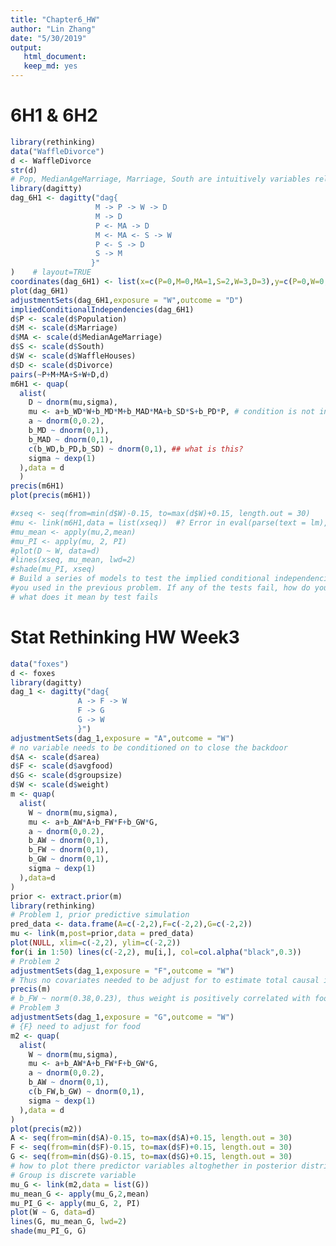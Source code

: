 ```yaml
---
title: "Chapter6_HW"
author: "Lin Zhang"
date: "5/30/2019"
output: 
   html_document:
   keep_md: yes
---
```


# 6H1 & 6H2
```r
library(rethinking)
data("WaffleDivorce")
d <- WaffleDivorce
str(d)
# Pop, MedianAgeMarriage, Marriage, South are intuitively variables related to divorceRate
library(dagitty)
dag_6H1 <- dagitty("dag{
                   M -> P -> W -> D
                   M -> D
                   P <- MA -> D
                   M <- MA <- S -> W
                   P <- S -> D
                   S -> M
                  }"
)    # layout=TRUE
coordinates(dag_6H1) <- list(x=c(P=0,M=0,MA=1,S=2,W=3,D=3),y=c(P=0,W=0,S=1,MA=2,M=3,D=3))
plot(dag_6H1)
adjustmentSets(dag_6H1,exposure = "W",outcome = "D")
impliedConditionalIndependencies(dag_6H1)
d$P <- scale(d$Population)
d$M <- scale(d$Marriage)
d$MA <- scale(d$MedianAgeMarriage)
d$S <- scale(d$South)
d$W <- scale(d$WaffleHouses)
d$D <- scale(d$Divorce)
pairs(~P+M+MA+S+W+D,d)
m6H1 <- quap(
  alist(
    D ~ dnorm(mu,sigma),
    mu <- a+b_WD*W+b_MD*M+b_MAD*MA+b_SD*S+b_PD*P, # condition is not including all variables here
    a ~ dnorm(0,0.2),
    b_MD ~ dnorm(0,1),
    b_MAD ~ dnorm(0,1),
    c(b_WD,b_PD,b_SD) ~ dnorm(0,1), ## what is this?
    sigma ~ dexp(1)
  ),data = d
  )
precis(m6H1)
plot(precis(m6H1))

#xseq <- seq(from=min(d$W)-0.15, to=max(d$W)+0.15, length.out = 30)
#mu <- link(m6H1,data = list(xseq))  #? Error in eval(parse(text = lm), envir = e) : object 'W' not found
#mu_mean <- apply(mu,2,mean)
#mu_PI <- apply(mu, 2, PI)
#plot(D ~ W, data=d)
#lines(xseq, mu_mean, lwd=2)
#shade(mu_PI, xseq)
# Build a series of models to test the implied conditional independencies of the causal graph
#you used in the previous problem. If any of the tests fail, how do you think the graph needs to be amended? Does the graph need more or fewer arrows? Feel free to nominate variables that aren’t in the data.
# what does it mean by test fails
```
# Stat Rethinking HW Week3
```r
data("foxes")
d <- foxes
library(dagitty)
dag_1 <- dagitty("dag{
               A -> F -> W
               F -> G
               G -> W
               }")
adjustmentSets(dag_1,exposure = "A",outcome = "W")
# no variable needs to be conditioned on to close the backdoor
d$A <- scale(d$area)
d$F <- scale(d$avgfood)
d$G <- scale(d$groupsize)
d$W <- scale(d$weight)
m <- quap(
  alist(
    W ~ dnorm(mu,sigma),
    mu <- a+b_AW*A+b_FW*F+b_GW*G,
    a ~ dnorm(0,0.2),
    b_AW ~ dnorm(0,1),
    b_FW ~ dnorm(0,1),
    b_GW ~ dnorm(0,1),
    sigma ~ dexp(1)
  ),data=d
)
prior <- extract.prior(m)
library(rethinking)
# Problem 1, prior predictive simulation
pred_data <- data.frame(A=c(-2,2),F=c(-2,2),G=c(-2,2))
mu <- link(m,post=prior,data = pred_data)
plot(NULL, xlim=c(-2,2), ylim=c(-2,2))
for(i in 1:50) lines(c(-2,2), mu[i,], col=col.alpha("black",0.3))
# Problem 2 
adjustmentSets(dag_1,exposure = "F",outcome = "W")
# Thus no covariates needed to be adjust for to estimate total causal influence of food, so can use the model above
precis(m)
# b_FW ~ norm(0.38,0.23), thus weight is positively correlated with food, so adding food will make foexs heavier
# Problem 3
adjustmentSets(dag_1,exposure = "G",outcome = "W")
# {F} need to adjust for food
m2 <- quap(
  alist(
    W ~ dnorm(mu,sigma),
    mu <- a+b_AW*A+b_FW*F+b_GW*G,
    a ~ dnorm(0,0.2),
    b_AW ~ dnorm(0,1),
    c(b_FW,b_GW) ~ dnorm(0,1),
    sigma ~ dexp(1)
  ),data = d
)
plot(precis(m2))
A <- seq(from=min(d$A)-0.15, to=max(d$A)+0.15, length.out = 30)
F <- seq(from=min(d$F)-0.15, to=max(d$F)+0.15, length.out = 30)
G <- seq(from=min(d$G)-0.15, to=max(d$G)+0.15, length.out = 30)
# how to plot there predictor variables altoghether in posterior distribution
# Group is discrete variable
mu_G <- link(m2,data = list(G))
mu_mean_G <- apply(mu_G,2,mean)
mu_PI_G <- apply(mu_G, 2, PI)
plot(W ~ G, data=d)
lines(G, mu_mean_G, lwd=2)
shade(mu_PI_G, G)

```

